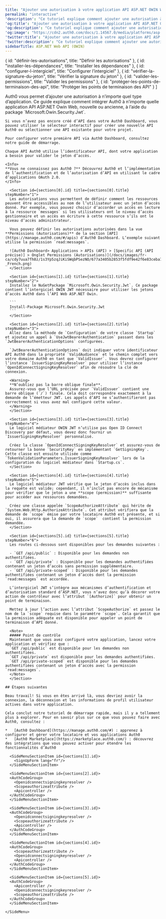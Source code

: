 ```yaml
---
title: "Ajouter une autorisation à votre application API ASP.NET OWIN Web"
permalink: "interactive"
'description': "Ce tutoriel explique comment ajouter une autorisation à une API ASP.NET OWIN en utilisant le logiciel médiateur JWT standard."
'og:title': "Ajouter une autorisation à votre application API ASP.NET OWIN Web"
'og:description': "Ce tutoriel explique comment ajouter une autorisation à une API ASP.NET OWIN en utilisant le logiciel médiateur JWT standard."
'og:image': "https://cdn2.auth0.com/docs/1.14567.0/media/platforms/asp.png"
'twitter:title': "Ajouter une autorisation à votre application API ASP.NET OWIN Web"
'twitter:description': "Ce tutoriel explique comment ajouter une autorisation à une API ASP.NET OWIN en utilisant le logiciel médiateur JWT standard."
sidebarTitle: ASP.NET Web API (OWIN)
---
```




  { id: "définir-les-autorisations", title: "Définir les autorisations" },
  { id: "installer-les-dépendances", title: "Installer les dépendances" },
  { id: "configurer-l-intergiciel", title: "Configurer l’intergiciel" },
  { id: "vérifier-la-signature-du-jeton", title: "Vérifier la signature du jeton" },
  { id: "valider-les-permissions", title: "Valider les permissions" },
  { id: "protéger-les-points-de-terminaison-des-api", title: "Protéger les points de terminaison des API" }
]

<Recipe>
  <Content>
    Auth0 vous permet d’ajouter une autorisation à n’importe quel type d’application. Ce guide explique comment intégrer Auth0 à n’importe quelle application API ASP.NET Owin Web, nouvelle ou ancienne, à l’aide du package `Microsoft.Owin.Security.Jwt`.

    Si vous n’avez pas encore créé d’API dans votre Auth0 Dashboard, vous pouvez utiliser le sélecteur interactif pour créer une nouvelle API Auth0 ou sélectionner une API existante pour votre projet.

    Pour configurer votre première API via Auth0 Dashboard, consultez notre guide de démarrage.

    Chaque API Auth0 utilise l’identificateur API, dont votre application a besoin pour valider le jeton d’accès.

    <Info>
    **Vous ne connaissez pas Auth0 ?** Découvrez Auth0 et l’implémentation de l’authentification et de l’autorisation d’API en utilisant le cadre d’applications OAuth 2.0.
    </Info>

      <Section id={sections[0].id} title={sections[0].title} stepNumber="1">
      Les autorisations vous permettent de définir comment les ressources peuvent être accessibles au nom de l’utilisateur avec un jeton d’accès donné. Par exemple, vous pouvez choisir d’accorder un accès en lecture à la ressource `messages` si les utilisateurs ont le niveau d’accès gestionnaire et un accès en écriture à cette ressource s’ils ont le niveau d’accès administrateur.

      Vous pouvez définir les autorisations autorisées dans la vue **Permissions (Autorisations)** de la section [API](https://manage.auth0.com/#/apis) d’Auth0 Dashboard. L’exemple suivant utilise la permission `read:messages`.

      ![Auth0 Dashboard> Applications > APIs (API) > [Specific API (API précise)] > Onglet Permissions (Autorisations)](/docs/images/fr-ca/cdy7uua7fh8z/1s3Yp5zqJiKiSWqbPSezNO/677a3405b2853f5fdf9e42f6e83ceba7/Quickstarts_API_-_French.png)
      </Section>

      <Section id={sections[1].id} title={sections[1].title} stepNumber="2">
      Installez le NuGetPackage `Microsoft.Owin.Security.Jwt`. Ce package contient l’intergiciel OWIN JWT nécessaire pour utiliser les jetons d’accès Auth0 dans l’API Web ASP.NET Owin.

      ```
      Install-Package Microsoft.Owin.Security.Jwt
      ```
      </Section>

      <Section id={sections[2].id} title={sections[2].title} stepNumber="3">
      Allez dans la méthode de `Configuration` de votre classe `Startup` et ajoutez un appel à `UseJwtBearerAuthentication` passant dans les `JwtBearerAuthenticationOptions` configurées.

      `JwtBearerAuthenticationOptions` doit indiquer votre identificateur API Auth0 dans la propriété `ValidAudience` et le chemin complet vers votre domaine Auth0 en tant que `ValidIssuer`. Vous devrez configurer l’instance `IssuerSigningKeyResolver` pour utiliser l’instance `OpenIdConnectSigningKeyResolver` afin de résoudre la clé de connexion.

      <Warning>
      **N’oubliez pas la barre oblique finale**.
      Assurez-vous que l’URL précisée pour `ValidIssuer` contient une barre oblique (`/`) finale. Cela doit correspondre exactement à la demande de l’émetteur JWT. Les appels d’API ne s’authentifieront pas correctement si vous avez mal configuré cette valeur.
      </Warning>
      </Section>

      <Section id={sections[3].id} title={sections[3].title} stepNumber="4">
      Le logiciel médiateur OWIN JWT n’utilise pas Open ID Connect Discovery par défaut, vous devez donc fournir un `IssuerSigningKeyResolver` personnalisé.

      Créez la classe `OpenIdConnectSigningKeyResolver` et assurez-vous de retourner la bonne `SecurityKey` en implémentant `GetSigningKey`. Cette classe est ensuite utilisée comme `TokenValidationParameters.IssuerSigningKeyResolver` lors de la configuration du logiciel médiateur dans `Startup.cs`.
      </Section>

      <Section id={sections[4].id} title={sections[4].title} stepNumber="5">
      Le logiciel médiateur JWT vérifie que le jeton d’accès inclus dans la requête est valide; cependant, il n’inclut pas encore de mécanisme pour vérifier que le jeton a une **scope (permission)** suffisante pour accéder aux ressources demandées.

      Créez une classe appelée `ScopeAuthorizeAttribute` qui hérite de `System.Web.Http.AuthorizeAttribute`. Cet attribut vérifiera que la demande de `scope` émise par votre locataire Auth0 est présente, et si oui, il assurera que la demande de `scope`  contient la permission demandée.
      </Section>

      <Section id={sections[5].id} title={sections[5].title} stepNumber="6">
      Les routes ci-dessous sont disponibles pour les demandes suivantes :

      - `GET /api/public` : Disponible pour les demandes non authentifiées.
      - `GET /api/private` : Disponible pour les demandes authentifiées contenant un jeton d’accès sans permission supplémentaire.
      - `GET /api/private-scoped` : Disponible pour les demandes authentifiées contenant un jeton d’accès dont la permission `read:messages` est accordée.

      L’intergiciel JWT s’intègre aux mécanismes d’authentification et d’autorisation standard d’ASP.NET, vous n’avez donc qu’à décorer votre action de contrôleur avec l’attribut `[Authorize]` pour obtenir un point de terminaison.

      Mettez à jour l’action avec l’attribut `ScopeAuthorize` et passez le nom de la `scope` requise dans le paramètre `scope`. Cela garantit que la permission adéquate est disponible pour appeler un point de terminaison d’API donné.

      <Note>
      ##### Point de contrôle
      Maintenant que vous avez configuré votre application, lancez votre application et vérifiez que :
      `GET /api/public` est disponible pour les demandes non authentifiées.
      `GET /api/private` est disponible pour les demandes authentifiées.
      `GET /api/private-scoped` est disponible pour les demandes authentifiées contenant un jeton d’accès avec la permission `read:messages`.
      </Note>
      </Section>

    ## Étapes suivantes

    Beau travail! Si vous en êtes arrivé là, vous devriez avoir la connexion, la déconnexion et les informations de profil utilisateur actives dans votre application.

    Cela conclut notre tutoriel de démarrage rapide, mais il y a tellement plus à explorer. Pour en savoir plus sur ce que vous pouvez faire avec Auth0, consultez :

    *   [Auth0 Dashboard](https://manage.auth0.com/#) : apprenez à configurer et gérer votre locataire et vos applications Auth0
    *   [Auth0 Marketplace](https://marketplace.auth0.com/) : découvrez des intégrations que vous pouvez activer pour étendre les fonctionnalités d’Auth0
  </Content>

  <SideMenu sections={sections}>
      <SideMenuSectionItem id={sections[0].id}>
        <SignUpForm lang="fr"/>
      </SideMenuSectionItem>

      <SideMenuSectionItem id={sections[1].id}>
        <SignUpForm lang="fr"/>
      </SideMenuSectionItem>

      <SideMenuSectionItem id={sections[2].id}>
      <AuthCodeGroup>
        <Openidconnectsigningkeyresolver />
        <Scopeauthorizeattribute />
        <Apicontroller />
      </AuthCodeGroup>
      </SideMenuSectionItem>

      <SideMenuSectionItem id={sections[3].id}>
      <AuthCodeGroup>
        <Openidconnectsigningkeyresolver />
        <Scopeauthorizeattribute />
        <Apicontroller />
      </AuthCodeGroup>
      </SideMenuSectionItem>

      <SideMenuSectionItem id={sections[4].id}>
      <AuthCodeGroup>
        <Scopeauthorizeattribute />
        <Openidconnectsigningkeyresolver />
        <Apicontroller />
      </AuthCodeGroup>
      </SideMenuSectionItem>

      <SideMenuSectionItem id={sections[5].id}>
      <AuthCodeGroup>
        <Apicontroller />
        <Openidconnectsigningkeyresolver />
        <Scopeauthorizeattribute />
      </AuthCodeGroup>
      </SideMenuSectionItem>

    </SideMenu>
</Recipe>
